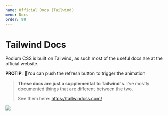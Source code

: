 ```yaml
---
name: Official Docs (Tailwind)
menu: Docs
order: 99
---
```


# Tailwind Docs

Podium CSS is built on Tailwind, as such most of the useful docs are at the official website.

**PROTIP**: 🤔You can push the refresh button to trigger the animation

> **These docs are just a supplemental to Tailwind's**. I've mostly documented things that are different between the two.
>
> See them here: https://tailwindcss.com/


<img className="bg-black w-full block" src={websiteScreenshot} />
